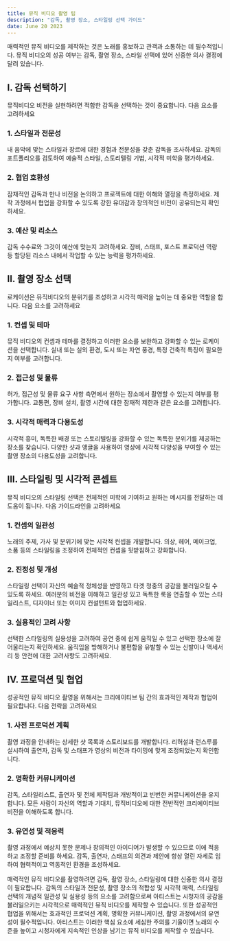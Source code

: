 ```yaml
---
title: 뮤직 비디오 촬영 팁
description: "감독, 촬영 장소, 스타일링 선택 가이드"
date: June 20 2023
---
```



매력적인 뮤직 비디오를 제작하는 것은 노래를 홍보하고 관객과 소통하는 데 필수적입니다. 뮤직 비디오의 성공 여부는 감독, 촬영 장소, 스타일 선택에 있어 신중한 의사 결정에 달려 있습니다.

## I. 감독 선택하기
뮤직비디오 비전을 실현하려면 적합한 감독을 선택하는 것이 중요합니다. 다음 요소를 고려하세요

### 1. 스타일과 전문성
내 음악에 맞는 스타일과 장르에 대한 경험과 전문성을 갖춘 감독을 조사하세요.
감독의 포트폴리오를 검토하여 예술적 스타일, 스토리텔링 기법, 시각적 미학을 평가하세요.
### 2. 협업 호환성
잠재적인 감독과 만나 비전을 논의하고 프로젝트에 대한 이해와 열정을 측정하세요.
제작 과정에서 협업을 강화할 수 있도록 강한 유대감과 창의적인 비전이 공유되는지 확인하세요.
### 3. 예산 및 리소스
감독 수수료와 그것이 예산에 맞는지 고려하세요.
장비, 스태프, 포스트 프로덕션 역량 등 할당된 리소스 내에서 작업할 수 있는 능력을 평가하세요.
## II. 촬영 장소 선택
로케이션은 뮤직비디오의 분위기를 조성하고 시각적 매력을 높이는 데 중요한 역할을 합니다. 다음 요소를 고려하세요

### 1. 컨셉 및 테마
뮤직 비디오의 컨셉과 테마를 결정하고 이러한 요소를 보완하고 강화할 수 있는 로케이션을 선택합니다.
실내 또는 실외 환경, 도시 또는 자연 풍경, 특정 건축적 특징이 필요한지 여부를 고려합니다.
### 2. 접근성 및 물류
허가, 접근성 및 물류 요구 사항 측면에서 원하는 장소에서 촬영할 수 있는지 여부를 평가합니다.
교통편, 장비 설치, 촬영 시간에 대한 잠재적 제한과 같은 요소를 고려합니다.
### 3. 시각적 매력과 다용도성
시각적 흥미, 독특한 배경 또는 스토리텔링을 강화할 수 있는 독특한 분위기를 제공하는 장소를 찾습니다.
다양한 샷과 앵글을 사용하여 영상에 시각적 다양성을 부여할 수 있는 촬영 장소의 다용도성을 고려합니다.
## III. 스타일링 및 시각적 콘셉트
뮤직 비디오의 스타일링 선택은 전체적인 미학에 기여하고 원하는 메시지를 전달하는 데 도움이 됩니다. 다음 가이드라인을 고려하세요

### 1. 컨셉의 일관성
노래의 주제, 가사 및 분위기에 맞는 시각적 컨셉을 개발합니다.
의상, 헤어, 메이크업, 소품 등의 스타일링을 조정하여 전체적인 컨셉을 뒷받침하고 강화합니다.
### 2. 진정성 및 개성
스타일링 선택이 자신의 예술적 정체성을 반영하고 타겟 청중의 공감을 불러일으킬 수 있도록 하세요.
여러분의 비전을 이해하고 일관성 있고 독특한 룩을 연출할 수 있는 스타일리스트, 디자이너 또는 이미지 컨설턴트와 협업하세요.
### 3. 실용적인 고려 사항
선택한 스타일링의 실용성을 고려하여 공연 중에 쉽게 움직일 수 있고 선택한 장소에 잘 어울리는지 확인하세요.
움직임을 방해하거나 불편함을 유발할 수 있는 신발이나 액세서리 등 안전에 대한 고려사항도 고려하세요.
## IV. 프로덕션 및 협업
성공적인 뮤직 비디오 촬영을 위해서는 크리에이티브 팀 간의 효과적인 제작과 협업이 필요합니다. 다음 전략을 고려하세요

### 1. 사전 프로덕션 계획
촬영 과정을 안내하는 상세한 샷 목록과 스토리보드를 개발합니다.
리허설과 런스루를 실시하여 출연자, 감독 및 스태프가 영상의 비전과 타이밍에 맞게 조정되었는지 확인합니다.
### 2. 명확한 커뮤니케이션
감독, 스타일리스트, 출연자 및 전체 제작팀과 개방적이고 빈번한 커뮤니케이션을 유지합니다.
모든 사람이 자신의 역할과 기대치, 뮤직비디오에 대한 전반적인 크리에이티브 비전을 이해하도록 합니다.
### 3. 유연성 및 적응력
촬영 과정에서 예상치 못한 문제나 창의적인 아이디어가 발생할 수 있으므로 이에 적응하고 조정할 준비를 하세요.
감독, 출연자, 스태프의 의견과 제안에 항상 열린 자세로 임하여 협력적이고 역동적인 환경을 조성하세요.

매력적인 뮤직 비디오를 촬영하려면 감독, 촬영 장소, 스타일링에 대한 신중한 의사 결정이 필요합니다. 감독의 스타일과 전문성, 촬영 장소의 적합성 및 시각적 매력, 스타일링 선택의 개념적 일관성 및 실용성 등의 요소를 고려함으로써 아티스트는 시청자의 공감을 불러일으키는 시각적으로 매력적인 뮤직 비디오를 제작할 수 있습니다. 또한 성공적인 협업을 위해서는 효과적인 프로덕션 계획, 명확한 커뮤니케이션, 촬영 과정에서의 유연성이 필수적입니다. 아티스트는 이러한 핵심 요소에 세심한 주의를 기울이면 노래의 수준을 높이고 시청자에게 지속적인 인상을 남기는 뮤직 비디오를 제작할 수 있습니다.